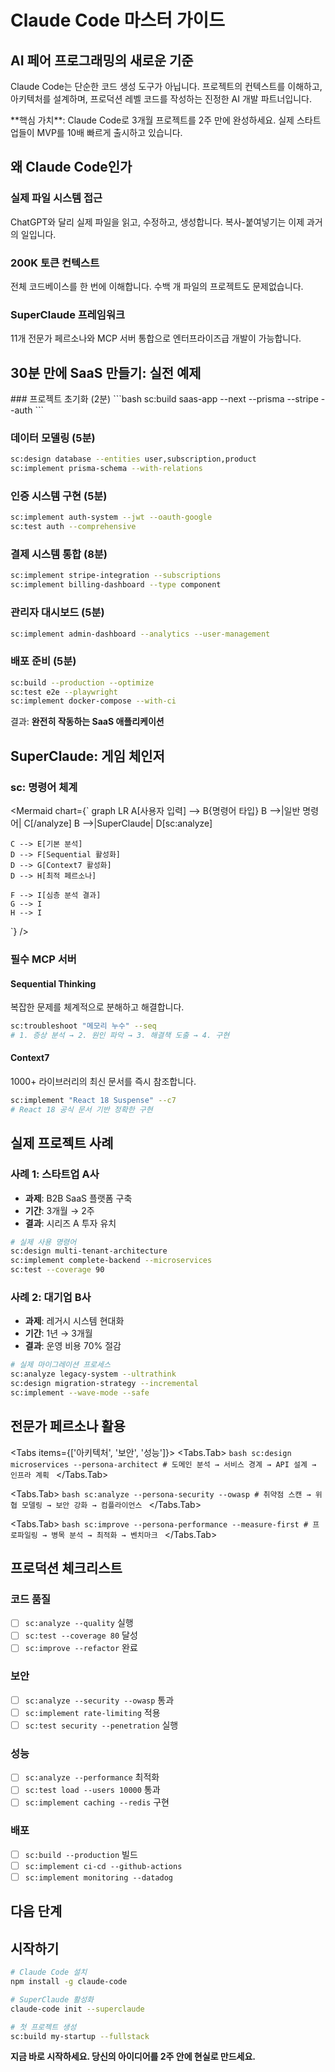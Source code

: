 
# Claude Code 마스터 가이드

## AI 페어 프로그래밍의 새로운 기준

Claude Code는 단순한 코드 생성 도구가 아닙니다. 프로젝트의 컨텍스트를 이해하고, 아키텍처를 설계하며, 
프로덕션 레벨 코드를 작성하는 진정한 AI 개발 파트너입니다.

<Callout type="info">
**핵심 가치**: Claude Code로 3개월 프로젝트를 2주 만에 완성하세요.
실제 스타트업들이 MVP를 10배 빠르게 출시하고 있습니다.
</Callout>

## 왜 Claude Code인가

### 실제 파일 시스템 접근
ChatGPT와 달리 실제 파일을 읽고, 수정하고, 생성합니다. 복사-붙여넣기는 이제 과거의 일입니다.

### 200K 토큰 컨텍스트
전체 코드베이스를 한 번에 이해합니다. 수백 개 파일의 프로젝트도 문제없습니다.

### SuperClaude 프레임워크
11개 전문가 페르소나와 MCP 서버 통합으로 엔터프라이즈급 개발이 가능합니다.

## 30분 만에 SaaS 만들기: 실전 예제

<Steps>
### 프로젝트 초기화 (2분)
```bash
sc:build saas-app --next --prisma --stripe --auth
```

### 데이터 모델링 (5분)
```bash
sc:design database --entities user,subscription,product
sc:implement prisma-schema --with-relations
```

### 인증 시스템 구현 (5분)
```bash
sc:implement auth-system --jwt --oauth-google
sc:test auth --comprehensive
```

### 결제 시스템 통합 (8분)
```bash
sc:implement stripe-integration --subscriptions
sc:implement billing-dashboard --type component
```

### 관리자 대시보드 (5분)
```bash
sc:implement admin-dashboard --analytics --user-management
```

### 배포 준비 (5분)
```bash
sc:build --production --optimize
sc:test e2e --playwright
sc:implement docker-compose --with-ci
```
</Steps>

결과: **완전히 작동하는 SaaS 애플리케이션**

## SuperClaude: 게임 체인저

### sc: 명령어 체계

<Mermaid chart={`
graph LR
    A[사용자 입력] --> B{명령어 타입}
    B -->|일반 명령어| C[/analyze]
    B -->|SuperClaude| D[sc:analyze]
    
    C --> E[기본 분석]
    D --> F[Sequential 활성화]
    D --> G[Context7 활성화]
    D --> H[최적 페르소나]
    
    F --> I[심층 분석 결과]
    G --> I
    H --> I
`} />

### 필수 MCP 서버

#### Sequential Thinking
복잡한 문제를 체계적으로 분해하고 해결합니다.
```bash
sc:troubleshoot "메모리 누수" --seq
# 1. 증상 분석 → 2. 원인 파악 → 3. 해결책 도출 → 4. 구현
```

#### Context7
1000+ 라이브러리의 최신 문서를 즉시 참조합니다.
```bash
sc:implement "React 18 Suspense" --c7
# React 18 공식 문서 기반 정확한 구현
```

## 실제 프로젝트 사례

### 사례 1: 스타트업 A사
- **과제**: B2B SaaS 플랫폼 구축
- **기간**: 3개월 → 2주
- **결과**: 시리즈 A 투자 유치

```bash
# 실제 사용 명령어
sc:design multi-tenant-architecture
sc:implement complete-backend --microservices
sc:test --coverage 90
```

### 사례 2: 대기업 B사
- **과제**: 레거시 시스템 현대화
- **기간**: 1년 → 3개월
- **결과**: 운영 비용 70% 절감

```bash
# 실제 마이그레이션 프로세스
sc:analyze legacy-system --ultrathink
sc:design migration-strategy --incremental
sc:implement --wave-mode --safe
```

## 전문가 페르소나 활용

<Tabs items={['아키텍처', '보안', '성능']}>
  <Tabs.Tab>
    ```bash
    sc:design microservices --persona-architect
    # 도메인 분석 → 서비스 경계 → API 설계 → 인프라 계획
    ```
  </Tabs.Tab>
  
  <Tabs.Tab>
    ```bash
    sc:analyze --persona-security --owasp
    # 취약점 스캔 → 위협 모델링 → 보안 강화 → 컴플라이언스
    ```
  </Tabs.Tab>
  
  <Tabs.Tab>
    ```bash
    sc:improve --persona-performance --measure-first
    # 프로파일링 → 병목 분석 → 최적화 → 벤치마크
    ```
  </Tabs.Tab>
</Tabs>

## 프로덕션 체크리스트

### 코드 품질
- [ ] `sc:analyze --quality` 실행
- [ ] `sc:test --coverage 80` 달성
- [ ] `sc:improve --refactor` 완료

### 보안
- [ ] `sc:analyze --security --owasp` 통과
- [ ] `sc:implement rate-limiting` 적용
- [ ] `sc:test security --penetration` 실행

### 성능
- [ ] `sc:analyze --performance` 최적화
- [ ] `sc:test load --users 10000` 통과
- [ ] `sc:implement caching --redis` 구현

### 배포
- [ ] `sc:build --production` 빌드
- [ ] `sc:implement ci-cd --github-actions`
- [ ] `sc:implement monitoring --datadog`

## 다음 단계

<LinkCards>
  <LinkCard 
    title="5분 만에 시작하기" 
    description="설치부터 첫 프로젝트까지"
    href="/claude-code/quick-start"
  />
  <LinkCard 
    title="명령어 마스터하기" 
    description="모든 sc: 명령어 상세 가이드"
    href="/claude-code/commands"
  />
  <LinkCard 
    title="MCP 서버 활용" 
    description="Sequential과 Context7 심화"
    href="/claude-code/mcp-servers"
  />
  <LinkCard 
    title="실전 워크플로우" 
    description="프로덕션 레벨 개발 프로세스"
    href="/claude-code/workflow-diagram"
  />
</LinkCards>

## 시작하기

```bash
# Claude Code 설치
npm install -g claude-code

# SuperClaude 활성화
claude-code init --superclaude

# 첫 프로젝트 생성
sc:build my-startup --fullstack
```

**지금 바로 시작하세요. 당신의 아이디어를 2주 안에 현실로 만드세요.**